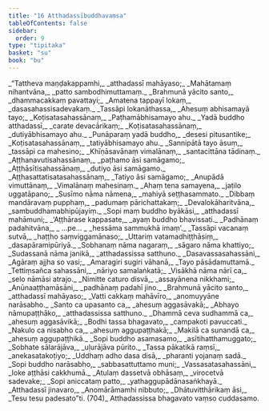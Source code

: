 ```yaml
---
title: "16 Atthadassībuddhavaṃsa"
tableOfContents: false
sidebar:
  order: 9
type: "tipitaka"
basket: "su"
book: "bu"
---
```



<DynamicBreadcrumb />

<Division number="1" book="bu">

<Paragraph number="695" type="verses" book="bu">
_“Tattheva maṇḍakappamhi,_  
_atthadassī mahāyaso;_  
_Mahātamaṃ nihantvāna,_  
_patto sambodhimuttamaṃ._  

</Paragraph>

</Division>
<Division number="2" book="bu">

<Paragraph number="696" type="verses" book="bu">
_Brahmunā yācito santo,_  
_dhammacakkaṃ pavattayi;_  
_Amatena tappayī lokaṃ,_  
_dasasahassisadevakaṃ._  

</Paragraph>

</Division>
<Division number="3" book="bu">

<Paragraph number="697" type="verses" book="bu">
_Tassāpi lokanāthassa,_  
_Ahesuṃ abhisamayā tayo;_  
_Koṭisatasahassānaṃ,_  
_Paṭhamābhisamayo ahu._  

</Paragraph>

</Division>
<Division number="4" book="bu">

<Paragraph number="698" type="verses" book="bu">
_Yadā buddho atthadassī,_  
_carate devacārikaṃ;_  
_Koṭisatasahassānaṃ,_  
_dutiyābhisamayo ahu._  

</Paragraph>

</Division>
<Division number="5" book="bu">

<Paragraph number="699" type="verses" book="bu">
_Punāparaṃ yadā buddho,_  
_desesi pitusantike;_  
_Koṭisatasahassānaṃ,_  
_tatiyābhisamayo ahu._  

</Paragraph>

</Division>
<Division number="6" book="bu">

<Paragraph number="700" type="verses" book="bu">
_Sannipātā tayo āsuṃ,_  
_tassāpi ca mahesino;_  
_Khīṇāsavānaṃ vimalānaṃ,_  
_santacittāna tādinaṃ._  

</Paragraph>

</Division>
<Division number="7" book="bu">

<Paragraph number="701" type="verses" book="bu">
_Aṭṭhanavutisahassānaṃ,_  
_paṭhamo āsi samāgamo;_  
_Aṭṭhāsītisahassānaṃ,_  
_dutiyo āsi samāgamo._  

</Paragraph>

</Division>
<Division number="8" book="bu">

<Paragraph number="702" type="verses" book="bu">
_Aṭṭhasattatisatasahassānaṃ,_  
_Tatiyo āsi samāgamo;_  
_Anupādā vimuttānaṃ,_  
_Vimalānaṃ mahesinaṃ._  

</Paragraph>

</Division>
<Division number="9" book="bu">

<Paragraph number="703" type="verses" book="bu">
_Ahaṃ tena samayena,_  
_jaṭilo uggatāpano;_  
_Susīmo nāma nāmena,_  
_mahiyā seṭṭhasammato._  

</Paragraph>

</Division>
<Division number="10" book="bu">

<Paragraph number="704" type="verses" book="bu">
_Dibbaṃ mandāravaṃ pupphaṃ,_  
_padumaṃ pārichattakaṃ;_  
_Devalokāharitvāna,_  
_sambuddhamabhipūjayiṃ._  

</Paragraph>

</Division>
<Division number="11" book="bu">

<Paragraph number="705" type="verses" book="bu">
_Sopi maṃ buddho byākāsi,_  
_atthadassī mahāmuni;_  
_‘Aṭṭhārase kappasate,_  
_ayaṃ buddho bhavissati._  

</Paragraph>

</Division>
<Division number="12" book="bu">

<Paragraph number="706" type="verses" book="bu">
_Padhānaṃ padahitvāna,_  
_ …pe… _  
_hessāma sammukhā imaṃ’._  

</Paragraph>

</Division>
<Division number="13" book="bu">

<Paragraph number="707" type="verses" book="bu">
_Tassāpi vacanaṃ sutvā,_  
_haṭṭho saṃviggamānaso;_  
_Uttariṃ vatamadhiṭṭhāsiṃ,_  
_dasapāramipūriyā._  

</Paragraph>

</Division>
<Division number="14" book="bu">

<Paragraph number="708" type="verses" book="bu">
_Sobhanaṃ nāma nagaraṃ,_  
_sāgaro nāma khattiyo;_  
_Sudassanā nāma janikā,_  
_atthadassissa satthuno._  

</Paragraph>

</Division>
<Division number="15" book="bu">

<Paragraph number="709" type="verses" book="bu">
_Dasavassasahassāni,_  
_Agāraṃ ajjha so vasi;_  
_Amaragiri sugiri vāhanā,_  
_Tayo pāsādamuttamā._  

</Paragraph>

</Division>
<Division number="16" book="bu">

<Paragraph number="710" type="verses" book="bu">
_Tettiṃsañca sahassāni,_  
_nāriyo samalaṅkatā;_  
_Visākhā nāma nārī ca,_  
_selo nāmāsi atrajo._  

</Paragraph>

</Division>
<Division number="17" book="bu">

<Paragraph number="711" type="verses" book="bu">
_Nimitte caturo disvā,_  
_assayānena nikkhami;_  
_Anūnaaṭṭhamāsāni,_  
_padhānaṃ padahī jino._  

</Paragraph>

</Division>
<Division number="18" book="bu">

<Paragraph number="712" type="verses" book="bu">
_Brahmunā yācito santo,_  
_atthadassī mahāyaso;_  
_Vatti cakkaṃ mahāvīro,_  
_anomuyyāne narāsabho._  

</Paragraph>

</Division>
<Division number="19" book="bu">

<Paragraph number="713" type="verses" book="bu">
_Santo ca upasanto ca,_  
_ahesuṃ aggasāvakā;_  
_Abhayo nāmupaṭṭhāko,_  
_atthadassissa satthuno._  

</Paragraph>

</Division>
<Division number="20" book="bu">

<Paragraph number="714" type="verses" book="bu">
_Dhammā ceva sudhammā ca,_  
_ahesuṃ aggasāvikā;_  
_Bodhi tassa bhagavato,_  
_campakoti pavuccati._  

</Paragraph>

</Division>
<Division number="21" book="bu">

<Paragraph number="715" type="verses" book="bu">
_Nakulo ca nisabho ca,_  
_ahesuṃ aggupaṭṭhakā;_  
_Makilā ca sunandā ca,_  
_ahesuṃ aggupaṭṭhikā._  

</Paragraph>

</Division>
<Division number="22" book="bu">

<Paragraph number="716" type="verses" book="bu">
_Sopi buddho asamasamo,_  
_asītihatthamuggato;_  
_Sobhate sālarājāva,_  
_uḷurājāva pūrito._  

</Paragraph>

</Division>
<Division number="23" book="bu">

<Paragraph number="717" type="verses" book="bu">
_Tassa pākatikā raṃsī,_  
_anekasatakoṭiyo;_  
_Uddhaṃ adho dasa disā,_  
_pharanti yojanaṃ sadā._  

</Paragraph>

</Division>
<Division number="24" book="bu">

<Paragraph number="718" type="verses" book="bu">
_Sopi buddho narāsabho,_  
_sabbasattuttamo muni;_  
_Vassasatasahassāni,_  
_loke aṭṭhāsi cakkhumā._  

</Paragraph>

</Division>
<Division number="25" book="bu">

<Paragraph number="719" type="verses" book="bu">
_Atulaṃ dassetvā obhāsaṃ,_  
_virocetvā sadevake;_  
_Sopi aniccataṃ patto,_  
_yathaggupādānasaṅkhayā._  

</Paragraph>

</Division>
<Division number="26" book="bu">

<Paragraph number="720" type="verses" book="bu">
_Atthadassī jinavaro,_  
_Anomārāmamhi nibbuto;_  
_Dhātuvitthārikaṃ āsi,_  
_Tesu tesu padesato”ti. (704)_  


</Paragraph>
</Division>

<Paragraph number="721" type="center" book="bu">
Atthadassissa bhagavato vaṃso cuddasamo.
</Paragraph>
